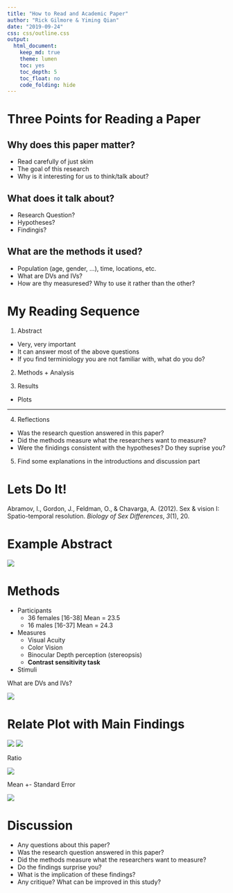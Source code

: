 ```yaml
---
title: "How to Read and Academic Paper"
author: "Rick Gilmore & Yiming Qian"
date: "2019-09-24"
css: css/outline.css
output:
  html_document:
    keep_md: true
    theme: lumen
    toc: yes
    toc_depth: 5
    toc_float: no
    code_folding: hide
---
```


# Three Points for Reading a Paper

## Why does this paper matter?

- Read carefully of just skim  
- The goal of this research  
- Why is it interesting for us to think/talk about?

## What does it talk about?

- Research Question?
- Hypotheses?
- Findingis?

## What are the methods it used?

- Population (age, gender, ...), time, locations, etc.
- What are DVs and IVs?
- How are thy measuresed? Why to use it rather than the other?

# My Reading Sequence

1. Abstract
  - Very, very important
  - It can answer most of the above questions
  - If you find terminiology you are not familiar with, what do you do?

2. Methods + Analysis

3. Results
  - Plots

---

4. Reflections

- Was the research question answered in this paper?
- Did the methods measure what the researchers want to measure?
- Were the finidings consistent with the hypotheses? Do they suprise you?

5. Find some explanations in the introductions and discussion part

# Lets Do It!

Abramov, I., Gordon, J., Feldman, O., & Chavarga, A. (2012). Sex & vision I: Spatio-temporal resolution. *Biology of Sex Differences*, *3*(1), 20.

# Example Abstract

![](../images/sample-abstract.png)

# Methods

- Participants
  - 36 females [16-38] Mean = 23.5
  - 16 males [16-37] Mean = 24.3
- Measures
    - Visual Acuity
    - Color Vision
    - Binocular Depth perception (stereopsis)
    - **Contrast sensitivity task**
- Stimuli

What are DVs and IVs?

![](../images/methods-table.png)

# Relate Plot with Main Findings    

![](../images/cs-female.png)
![](../images/cs-male.png)

Ratio 

![](../images/cs-ratio.png)

Mean +- Standard Error 

![](../images/mean-standard-error.png)

# Discussion

- Any questions about this paper?
- Was the research question answered in this paper?
- Did the methods measure what the researchers want to measure?
- Do the findings surprise you?
- What is the implication of these findings?
- Any critique? What can be improved in this study?